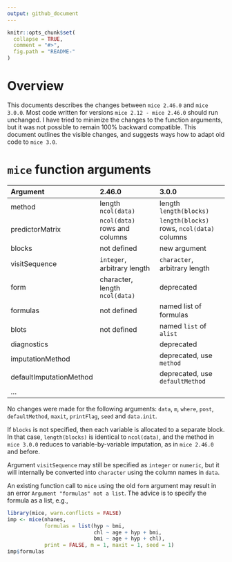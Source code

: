 ```yaml
---
output: github_document
---
```


<!-- changes_mice3.md is generated from changes_mice3.Rmd. Please edit that file -->

```r
knitr::opts_chunk$set(
  collapse = TRUE,
  comment = "#>",
  fig.path = "README-"
)
```

# Overview

This documents describes the changes between `mice 2.46.0` and 
`mice 3.0.0`. Most code written for versions `mice 2.12 - mice 2.46.0`
should run unchanged. I have tried to minimize the changes to the 
function arguments, but it was not possible to remain 100% backward 
compatible. This document outlines the visible changes, and suggests
ways how to adapt old code to `mice 3.0`.

# `mice` function arguments

| Argument  | 2.46.0                   | 3.0.0
|:----------|:-------------------------|:-------------------------|
method      | length `ncol(data)`      | length `length(blocks)`  |
predictorMatrix | `ncol(data)` rows and columns | `length(blocks)` rows, `ncol(data)` columns |
blocks      | not defined | new argument |
visitSequence | `integer`, arbitrary length | `character`, arbitrary length |
form        | character, length `ncol(data)`| deprecated |
formulas    | not defined | named list of formulas |
blots       | not defined | named `list` of `alist` |  
diagnostics | | deprecated |
imputationMethod | | deprecated, use `method` |
defaultImputationMethod | | deprecated, use `defaultMethod` |
... | | |

No changes were made for the following arguments: `data`, `m`,
`where`, `post`, `defaultMethod`, `maxit`, `printFlag`, `seed` and
`data.init`. 

If `blocks` is not specified, then each variable is allocated to a
separate block. In that case, `length(blocks)` is identical to
`ncol(data)`, and the method in `mice 3.0.0` reduces to
variable-by-variable imputation, as in `mice 2.46.0` and before.

Argument `visitSequence` may still be specified as `integer` 
or `numeric`, but it will internally be converted into `character` 
using the column names in `data`.

An existing function call to `mice` using the old `form` argument
may result in an error `Argument "formulas" not a list`. The advice
is to specify the formula as a list, e.g.,

```r
library(mice, warn.conflicts = FALSE)
imp <- mice(nhanes, 
            formulas = list(hyp ~ bmi, 
                            chl ~ age + hyp + bmi,
                            bmi ~ age + hyp + chl),
            print = FALSE, m = 1, maxit = 1, seed = 1)
imp$formulas
```




